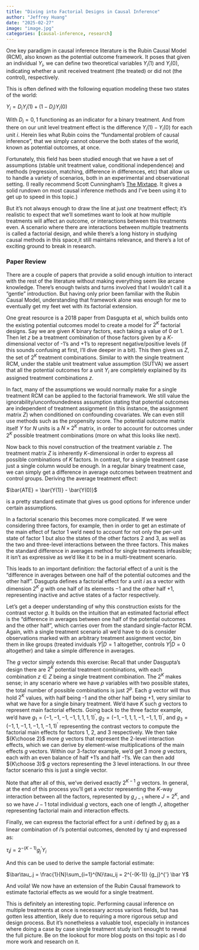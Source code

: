 ```yaml
---
title: "Diving into Factorial Designs in Causal Inference"
author: "Jeffrey Huang"
date: "2025-02-27"
image: "image.jpg"
categories: [causal-inference, research]
---
```


One key paradigm in causal inference literature is the Rubin Causal Model (RCM), also known as the potential outcome framework. It poses that given an individual $Y_i$, we can define two theoretical variables $Y_i(1)$ and $Y_i(0)$, indicating whether  a unit received treatment (the treated) or did not (the control), respectively.

This is often defined with the following equation modeling these two states of the world:

$Y_i = D_i Y_i(1) + (1-D_i) Y_i(0)$

With $D_i={0, 1}$ functioning as an indicator for a binary treatment. And from there on our unit level treatment effect is the difference $Y_i(1)-Y_i(0)$ for each unit $i$. Herein lies what Rubin coins the "fundamental problem of causal inference", that we simply cannot observe the both states of the world, known as potential outcomes, at once.

Fortunately, this field has been studied enough that we have a set of assumptions (stable unit treatment value, conditional independence) and methods (regression, matching, difference in differences, etc) that allow us to handle a variety of scenarios, both in an experimental and observational setting. (I really recommend Scott Cunningham's [The Mixtape](https://mixtape.scunning.com/). It gives a solid rundown on most causal inference methods and I've been using it to get up to speed in this topic.)

But it's not always enough to draw the line at just *one* treatment effect; it's realistic to expect that we'll sometimes want to look at how multiple treatments will affect an outcome, or interactions between this treatments even. A scenario where there are interactions between multiple treatments is called a factorial design, and while there's a long history in studying causal methods in this space,it still maintains relevance, and there's a lot of exciting ground to break in research. 

### Paper Review
There are a couple of papers that provide a solid enough intuition to interact with the rest of the literature without making everything seem like arcane knowledge. There's enough twists and turns involved that I wouldn't call it a "gentle" introduction. But having only prior been familiar with the Rubin Causal Model, understanding that framework alone was enough for me to eventually get my feet wet with its factorial extension. 

One great resource is a 2018 paper from Dasgupta et al, which builds onto the existing potential outcomes model to create a model for $2^K$ factorial designs. Say we are given $K$ binary factors, each taking a value of 0 or 1. Then let $z$ be a treatment combination of those factors given by a $K$-dimensional vector of -1's and +1's to represent negative/positive levels (if this sounds confusing at first, I'll dive deeper in a bit). This then gives us $Z$, the set of $2^K$ treatment combinations. Similar to with the single treatment RCM, under the stable unit treatment value assumption (SUTVA) we assert that all the potential outcomes for a unit $Y_i$ are completely explained by its assigned treatment combinations $z$. 

In fact, many of the assumptions we would normally make for a single treatment RCM can be applied to the factorial framework. We still value the ignorability/unconfoundedness assumption stating that potential outcomes are independent of treatment assignment (in this instance, the assignment matrix $Z$) when conditioned on confounding covariates. We can even still use methods such as the propensity score. The potential outcome matrix itself $Y$ for $N$ units is a $N \times 2^K$ matrix, in order to account for outcomes under $2^K$ possible treatment combinations (more on what this looks like next).

Now back to this novel construction of the treatment variable $z$. The treatment matrix $Z$ is inherently $K$-dimensional in order to express all possible combinations of $K$ factors. In contrast, for a single treatment case just a single column would be enough. In a regular binary treatment case, we can simply get a difference in average outcomes between treatment and control groups. Deriving the average treatment effect:

$\bar{ATE} = \bar{Y(1)} - \bar{Y(0)}$

is a pretty standard estimate that gives us good options for inference under certain assumptions.

In a factorial scenario this becomes more complicated. If we were considering three factors, for example, then in order to get an estimate of the main effect of factor 1 we'd need to account for not only the per-unit state of factor 1 but also the states of the other factors 2 and 3, as well as the two and three-level interactions between the three factors. This makes the standard difference in averages method for single treatments infeasible; it isn't as expressive as we'd like it to be in a multi-treatment scenario.

This leads to an important definition: the factorial effect of a unit is the "difference in averages between one half of the potential outcomes and the other half". Dasgupta defines a factorial effect for a unit $i$ as a vector with dimension $2^K$ $g$ with one half of its elements $-1$ and the other half $+1$, representing inactive and active states of a factor respectively.

Let's get a deeper understanding of why this construction exists for the contrast vector $g$. It builds on the intuition that an estimated factorial effect is the "difference in averages between one half of the potential outcomes and the other half", which carries over from the standard single-factor RCM. Again, with a single treatment scenario all we'd have to do is consider observations marked with an arbitrary treatment assignment vector, bin them in like groups (treated inviduals $Y|D=1$ altogether, controls $Y|D=0$ altogether) and take a simple difference in averages. 

The $g$ vector simply extends this exercise: Recall that under Dasgupta's design there are $2^K$ potential treatment combinations, with each combination $z \in Z$ being a single treatment combination. The $2^K$ makes sense; in any scenario where we have $p$ variables with two possible states, the total number of possible combinations is just $2^p$. Each $g$ vector will thus hold $2^K$ values, with half being -1 and the other half being +1, very similar to what we have for a single binary treatment. We'd have $K$ such $g$ vectors to represent main factorial effects. Going back to the three factor example, we'd have $g_1 = {(-1, -1, -1, -1, 1, 1, 1, 1)}^{'}$, $g_2 = {(-1, -1, 1, 1, -1, -1, 1, 1)}^{'}$, and $g_3 = {(-1, 1, -1, 1, -1, 1, -1, 1)}^{'}$ representing the contrast vectors to compute the factorial main effects for factors 1, 2, and 3 respectively. We then take ${K\choose 2}$ more $g$ vectors that represent the 2-level interaction effects, which we can derive by element-wise multiplications of the main effects $g$ vectors. Within our 3-factor example, we'd get 3 more $g$ vectors, each with an even balance of half +1's and half -1's. We can then add ${K\choose 3}$ $g$ vectors representing the 3 level interactions. In our three factor scenario this is just a single vector. 

Note that after all of this, we've derived exactly $2^{K-1}$ $g$ vectors. In general, at the end of this process you'll get a vector representing the $K$-way interaction between all the factors, represented by $g_{J-1}$ where $J=2^{K}$, and so we have $J-1$ total individual $g$ vectors, each one of length $J$, altogether representing factorial main and interaction effects.

Finally, we can express the factorial effect for a unit $i$ defined by $g_j$ as a linear combination of $i$'s potential outcomes, denoted by $\tau_ij$ and expressed as:

$\tau_ij = 2^{-(K-1)} {g_j}^{'} Y_i$

And this can be used to derive the sample factorial estimate:

$\bar\tau_.j = \frac{1}{N}\sum_{i=1}^{N}\tau_ij = 2^{-(K-1)} {g_j}^{'} \bar Y$

And voila! We now have an extension of the Rubin Causal framework to estimate factorial effects as we would for a single treatment.

This is definitely an interesting topic. Performing causal inference on multiple treatments at once is necessary across various fields, but has gotten less attention, likely due to requiring a more rigorous setup and design process. But it's nonetheless a valuable tool, especially in instances where doing a case by case single treatment study isn't enought to reveal the full picture. Be on the lookout for more blog posts on thsi topic as I do more work and research on it.